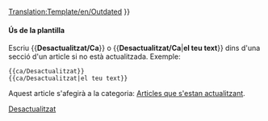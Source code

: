 <noinclude>[[Translation:Template/en/Outdated]]</noinclude>{{ca/Metacaixa d'avís| tipus  = contingut
| imatge = en/Manual/Base Set/Outdated content.png | alt = Contingut desactualitzat
| text   = <strong>Desactualitzat</strong><br />
L'article està desactualitzat. Part del seu contingut ja no és exacte a causa dels canvis de l'última versió. Si us plau actualitzeu aquest article. {{#IF: {{{1|}}} |<br>{{{1}}}|}}
}}<includeonly>{{{2|[[Category:ca/Manual/Base Set/Articles que s'estan actualitzant|{{PAGENAME}}]]}}}</includeonly><noinclude>

====Ús de la plantilla====
Escriu <nowiki>{{</nowiki>'''Desactualitzat/Ca'''<nowiki>}}</nowiki> o <nowiki>{{</nowiki>'''Desactualitzat/Ca'''|'''el teu text'''<nowiki>}}</nowiki> dins d'una secció d'un article si no està actualitzada. Exemple:
<pre>
{{ca/Desactualitzat}} 
{{ca/Desactualitzat|el teu text}}
</pre>
Aquest article s'afegirà a la categoria: [[:Category:ca/Manual/Base Set/Articles que s'estan actualitzant|Articles que s'estan actualitzant]].

[[Category:ca/Manual/Base Set/Caixes de missatges|Desactualitzat]]</noinclude>